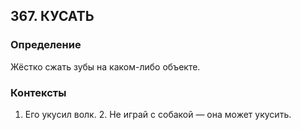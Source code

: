 ## 367. КУСАТЬ
### Определение
Жёстко сжать зубы на каком-либо объекте.

### Контексты
1. Его укусил волк. 2. Не играй с собакой — она может укусить.

